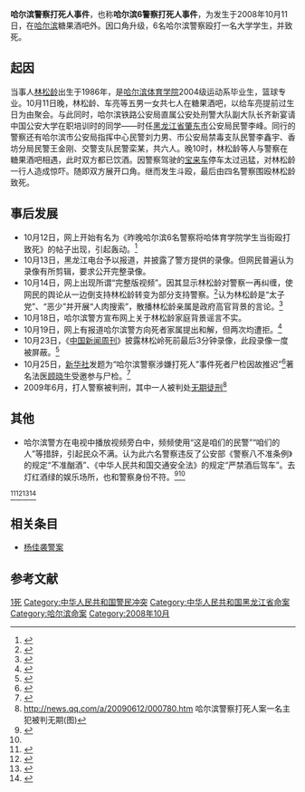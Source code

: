 '''哈尔滨警察打死人事件'''，也称'''哈尔滨6警察打死人事件'''，为发生于2008年10月11日，在[[哈尔滨|哈尔滨]]糖果酒吧外。因口角升级，6名哈尔滨警察殴打一名大学学生，并致死。

==起因==
当事人[[林松龄|林松龄]]出生于1986年，是[[哈尔滨体育学院|哈尔滨体育学院]]2004级运动系毕业生，篮球专业。10月11日晚，林松龄、车亮等五男一女共七人在糖果酒吧，以给车亮提前过生日为由聚会。与此同时，哈尔滨铁路公安局直属公安处刑警大队副大队长齐新宴请中国公安大学在职培训时的同学——时任[[黑龙江省|黑龙江省]][[肇东市|肇东市]]公安局民警李峰。同行的警察还有哈尔滨市公安局指挥中心民警刘力男、市公安局禁毒支队民警李鑫宇、香坊分局民警王金刚、交警支队民警栾某，共六人。晚10时，林松龄等人与警察在糖果酒吧相遇，此时双方都已饮酒。因警察驾驶的[[宝来车|宝来车]]停车太过迅猛，对林松龄一行人造成惊吓。随即双方展开口角。继而发生斗殴，最后由四名警察围殴林松龄致死。

==事后发展==
*10月12日，网上开始有名为《昨晚哈尔滨6名警察将哈体育学院学生当街殴打致死》的帖子出现，引起轰动。<ref>{{cite news | first= | last= | coauthors= | title=哈尔滨6名警察打死青年案视频引网友分歧 | date= | publisher= | url=http://news.rednet.cn/c/2008/10/16/1613206.htm | work= | pages= | accessdate=2008-10-25 | language= | archive-url=https://web.archive.org/web/20180929222328/http://news.rednet.cn/c/2008/10/16/1613206.htm | archive-date=2018-09-29 | dead-url=yes }}</ref>
*10月13日，黑龙江电台予以报道，并披露了警方提供的录像。但网民普遍认为录像有所剪辑，要求公开完整录像。
*10月14日，网上出现所谓“完整版视频”。因其显示林松龄对警察一再纠缠，使网民的舆论从一边倒支持林松龄转变为部分支持警察。<ref>{{cite news| first=| last=| coauthors=| title=公安部批示“哈尔滨6警察打死人事件”| date=| publisher=| url=http://www.news365.com.cn/xwzx/gn/200810/t20081017_2061075.htm| work=| pages=| accessdate=2008-10-25| language=}}{{dead link|date=2017年12月 |bot=InternetArchiveBot |fix-attempted=yes }}</ref>认为林松龄是“太子党”、“恶少”并开展“人肉搜索”，散播林松龄亲属是政府高官背景的言论。<ref>{{cite news| first=| last=| coauthors=| title=哈警察打人案死者曾说舅舅名字| date=| publisher=| url=http://www.fbi8341.com/show.asp?id=17190&bkid=1&lanmuid=2| work=| pages=| accessdate=2008-10-25| language=zh-cn}}{{dead link|date=2017年12月 |bot=InternetArchiveBot |fix-attempted=yes }}</ref>
*10月18日，哈尔滨警方宣布网上关于林松龄家庭背景谣言不实。
*10月19日，网上有报道哈尔滨警方向死者家属提出和解，但两次均遭拒。<ref>{{cite news| first=| last=| coauthors=| title=哈警察打死人续 警方和解两次遭拒| date=| publisher=| url=http://chinese.aol.com/news/nationaldetail.jsp?keyid=8806136940501957813| work=| pages=| accessdate=2008-10-25| language=}}{{dead link|date=2017年12月 |bot=InternetArchiveBot |fix-attempted=yes }}</ref>
*10月23日，《[[中国新闻周刊|中国新闻周刊]]》披露林松岭死前最后3分钟录像，此段录像一度被屏蔽。<ref>{{cite news | first= | last= | coauthors= | title=哈尔滨警察打死人案最后3分钟录像披露 | date= | publisher= | url=http://society.huanqiu.com/roll/2008-10/260730.html | work= | pages= | accessdate=2008-10-25 | language= | archive-url=https://web.archive.org/web/20081026065656/http://society.huanqiu.com/roll/2008-10/260730.html | archive-date=2008-10-26 | dead-url=yes }}</ref>
*10月25日，[[新华社|新华社]]发题为“哈尔滨警察涉嫌打死人”事件死者尸检因故推迟”<ref>{{cite news | first= | last= | coauthors= | title=哈尔滨警察涉嫌打死人”事件死者尸检因故推迟。 | date= | publisher= | url =http://news.xinhuanet.com/local/2008-10/25/content_10248791.htm | work = | pages = | accessdate = 2008-10-25 | language = zh-cn }}</ref>著名法医[[顾晓生|顾晓生]]受邀参与尸检。<ref>{{cite news| first=| last=| coauthors=| title=[警察打死人续]著名法医顾晓生受邀参与尸检| date=| publisher=| url=http://www.dfdaily.com/node2/node10/userobject1ai125932.shtml| work=| pages=| accessdate=2008-10-25| language=zh-cn}}{{dead link|date=2017年12月 |bot=InternetArchiveBot |fix-attempted=yes }}</ref>
*2009年6月，打人警察被判刑，其中一人被判处[[无期徒刑|无期徒刑]]<ref>http://news.qq.com/a/20090612/000780.htm {{Wayback|url=http://news.qq.com/a/20090612/000780.htm |date=20170508201252 }} 哈尔滨警察打死人案一名主犯被判无期(图)</ref>

==其他==
*哈尔滨警方在电视中播放视频旁白中，频频使用“这是咱们的民警”“咱们的人”等措辞，引起民众不满。认为此六名警察违反了公安部《警察八不准条例》的规定“不准酗酒”、《中华人民共和国交通安全法》的规定“严禁酒后驾车”。去灯红酒绿的娱乐场所，也和警察身份不符。<ref name="#1">{{cite news | first= | last= | coauthors= | title=哈尔滨6警察打人致死案最后3分钟录像披露 | date= | publisher= | url=http://www.kanzhongguo.com/news/268163.html | work= | pages= | accessdate=2008-10-25 | language= | archive-date=2008-10-27 | archive-url=https://web.archive.org/web/20081027084904/http://www.kanzhongguo.com/news/268163.html | dead-url=no }}</ref><ref name="#1"/>
<ref>{{cite news| first=| last=| coauthors=| title=哈警察打人致死案 家属称警察踢人长达五分钟| date=| publisher=| url=http://news.21cn.com/domestic/difang/2008/10/21/5346082.shtml| work=| pages=| accessdate=2008-10-25| language=zh| archive-url=https://web.archive.org/web/20081028165101/http://news.21cn.com/domestic/difang/2008/10/21/5346082.shtml| archive-date=2008-10-28| dead-url=yes}}</ref><ref>{{cite news | first =  | last =  | coauthors =  | title = 哈警察打死人事件 著名法医顾晓生受邀参与尸检 | date =  | publisher =  | url = http://news.sohu.com/20081025/n260237180.shtml | work =  | pages =  | accessdate = 2008-10-25 | language = zh-cn | archive-date = 2018-10-08 | archive-url = https://web.archive.org/web/20181008030931/http://news.sohu.com/20081025/n260237180.shtml | dead-url = no }}</ref><ref>{{cite news | first =  | last =  | coauthors =  | title = 哈警察涉嫌打死人续：6民警均否认自己打死人 | date =  | publisher =  | url = http://www.hinews.cn/news/system/2008/10/17/010338134.shtml | work =  | pages =  | accessdate = 2008-10-25 | language = zh-cn | archive-date = 2018-09-30 | archive-url = https://web.archive.org/web/20180930021914/http://www.hinews.cn/news/system/2008/10/17/010338134.shtml | dead-url = no }}</ref><ref>{{cite news | first =  | last =  | coauthors =  | title = 哈尔滨警察涉嫌打死人案：尸体已解冻 即将尸检 | date =  | publisher =  | url = http://news.xinhuanet.com/legal/2008-10/24/content_10244513.htm | work =  | pages =  | accessdate = 2008-10-25 | language = zh-cn | archive-date = 2009-07-17 | archive-url = https://web.archive.org/web/20090717113441/http://news.xinhuanet.com/legal/2008-10/24/content_10244513.htm | dead-url = no }}</ref>

==相关条目==
*[[杨佳袭警案|杨佳袭警案]]

==参考文献==
<div class="references-small">
<references />
</div>

[[Category:2008年中国命案|1死]]
[[Category:中华人民共和国警民冲突|Category:中华人民共和国警民冲突]]
[[Category:中华人民共和国黑龙江省命案|Category:中华人民共和国黑龙江省命案]]
[[Category:哈尔滨命案|Category:哈尔滨命案]]
[[Category:2008年10月|Category:2008年10月]]